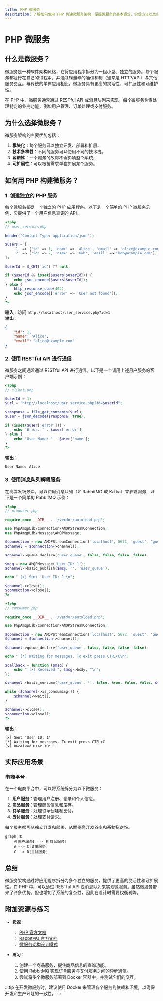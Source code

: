 ```yaml
---
title: PHP 微服务
description: 了解如何使用 PHP 构建微服务架构，掌握微服务的基本概念、实现方法以及实际应用场景。
---
```


# PHP 微服务

## 什么是微服务？

微服务是一种软件架构风格，它将应用程序拆分为一组小型、独立的服务。每个服务都运行在自己的进程中，并通过轻量级的通信机制（通常是 HTTP/API）与其他服务交互。与传统的单体应用相比，微服务具有更高的灵活性、可扩展性和可维护性。

在 PHP 中，微服务通常通过 RESTful API 或消息队列来实现。每个微服务负责处理特定的业务功能，例如用户管理、订单处理或支付服务。

## 为什么选择微服务？

微服务架构的主要优势包括：

1. **模块化**：每个服务可以独立开发、部署和扩展。
2. **技术多样性**：不同的服务可以使用不同的技术栈。
3. **容错性**：一个服务的故障不会影响整个系统。
4. **可扩展性**：可以根据需求单独扩展某个服务。

## 如何用 PHP 构建微服务？

### 1. 创建独立的 PHP 服务

每个微服务都是一个独立的 PHP 应用程序。以下是一个简单的 PHP 微服务示例，它提供了一个用户信息查询的 API。

```php
<?php
// user_service.php

header("Content-Type: application/json");

$users = [
    '1' => ['id' => 1, 'name' => 'Alice', 'email' => 'alice@example.com'],
    '2' => ['id' => 2, 'name' => 'Bob', 'email' => 'bob@example.com'],
];

$userId = $_GET['id'] ?? null;

if ($userId && isset($users[$userId])) {
    echo json_encode($users[$userId]);
} else {
    http_response_code(404);
    echo json_encode(['error' => 'User not found']);
}
?>
```

**输入**：访问 `http://localhost/user_service.php?id=1`  
**输出**：
```json
{
    "id": 1,
    "name": "Alice",
    "email": "alice@example.com"
}
```

### 2. 使用 RESTful API 进行通信

微服务之间通常通过 RESTful API 进行通信。以下是一个调用上述用户服务的客户端示例：

```php
<?php
// client.php

$userId = 1;
$url = "http://localhost/user_service.php?id=$userId";

$response = file_get_contents($url);
$user = json_decode($response, true);

if (isset($user['error'])) {
    echo "Error: " . $user['error'];
} else {
    echo "User Name: " . $user['name'];
}
?>
```

**输出**：
```
User Name: Alice
```

### 3. 使用消息队列解耦服务

在高并发场景中，可以使用消息队列（如 RabbitMQ 或 Kafka）来解耦服务。以下是一个简单的 RabbitMQ 示例：

```php
<?php
// producer.php

require_once __DIR__ . '/vendor/autoload.php';

use PhpAmqpLib\Connection\AMQPStreamConnection;
use PhpAmqpLib\Message\AMQPMessage;

$connection = new AMQPStreamConnection('localhost', 5672, 'guest', 'guest');
$channel = $connection->channel();

$channel->queue_declare('user_queue', false, false, false, false);

$msg = new AMQPMessage('User ID: 1');
$channel->basic_publish($msg, '', 'user_queue');

echo " [x] Sent 'User ID: 1'\n";

$channel->close();
$connection->close();
?>
```

```php
<?php
// consumer.php

require_once __DIR__ . '/vendor/autoload.php';

use PhpAmqpLib\Connection\AMQPStreamConnection;

$connection = new AMQPStreamConnection('localhost', 5672, 'guest', 'guest');
$channel = $connection->channel();

$channel->queue_declare('user_queue', false, false, false, false);

echo " [*] Waiting for messages. To exit press CTRL+C\n";

$callback = function ($msg) {
    echo " [x] Received ", $msg->body, "\n";
};

$channel->basic_consume('user_queue', '', false, true, false, false, $callback);

while ($channel->is_consuming()) {
    $channel->wait();
}

$channel->close();
$connection->close();
?>
```

**输出**：
```
[x] Sent 'User ID: 1'
[*] Waiting for messages. To exit press CTRL+C
[x] Received User ID: 1
```

## 实际应用场景

### 电商平台

在一个电商平台中，可以将系统拆分为以下微服务：

1. **用户服务**：管理用户注册、登录和个人信息。
2. **商品服务**：管理商品信息和库存。
3. **订单服务**：处理订单创建和支付。
4. **支付服务**：处理支付请求。

每个服务都可以独立开发和部署，从而提高开发效率和系统稳定性。

```mermaid
graph TD
    A[用户服务] --> B[商品服务]
    A --> C[订单服务]
    C --> D[支付服务]
```

## 总结

微服务架构通过将应用程序拆分为多个独立的服务，提供了更高的灵活性和可扩展性。在 PHP 中，可以通过 RESTful API 或消息队列来实现微服务。虽然微服务带来了许多优势，但也增加了系统的复杂性，因此在设计时需要权衡利弊。

## 附加资源与练习

- **资源**：
  - [PHP 官方文档](https://www.php.net/manual/en/)
  - [RabbitMQ 官方文档](https://www.rabbitmq.com/documentation.html)
  - [微服务架构设计模式](https://microservices.io/)

- **练习**：
  1. 创建一个商品服务，提供商品信息的查询功能。
  2. 使用 RabbitMQ 实现订单服务与支付服务之间的异步通信。
  3. 尝试将多个微服务部署到 Docker 容器中，并测试它们的交互。

:::tip
在开发微服务时，建议使用 Docker 来管理各个服务的依赖和环境，以确保开发和生产环境的一致性。
:::